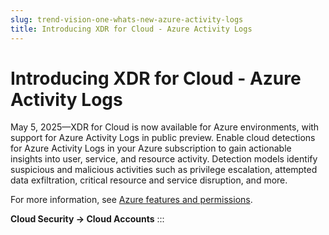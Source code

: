 ```yaml
---
slug: trend-vision-one-whats-new-azure-activity-logs
title: Introducing XDR for Cloud - Azure Activity Logs
---
```

# Introducing XDR for Cloud - Azure Activity Logs

May 5, 2025—XDR for Cloud is now available for Azure environments, with support for Azure Activity Logs in public preview. Enable cloud detections for Azure Activity Logs in your Azure subscription to gain actionable insights into user, service, and resource activity. Detection models identify suspicious and malicious activities such as privilege escalation, attempted data exfiltration, critical resource and service disruption, and more.

For more information, see [Azure features and permissions](azure-features-permissions.mdx).

**Cloud Security → Cloud Accounts**
:::

